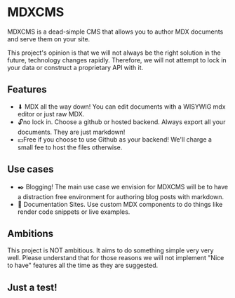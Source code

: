 
# MDXCMS

MDXCMS is a dead-simple CMS that allows you to author MDX documents and serve them on your site. 

This project's opinion is that we will not always be the right solution in the future, technology changes rapidly. Therefore, we will not attempt to lock in your data or construct a proprietary API with it. 

## Features

- ⬇ MDX all the way down! You can edit documents with a WISYWIG mdx editor or just raw MDX.
- 🔓no lock in. Choose a github or hosted backend. Always export all your documents. They are just markdown!
- 💴Free if you choose to use Github as your backend! We'll charge a small fee to host the files otherwise.

## Use cases

- ✒️ Blogging! The main use case we envision for MDXCMS will be to have a distraction free environment for authoring blog posts with markdown. 
- 📃 Documentation Sites. Use custom MDX components to do things like render code snippets or live examples.

## Ambitions

This project is NOT ambitious. It aims to do something simple very very well. Please understand that for those reasons we will not implement "Nice to have" features all the time as they are suggested. 

## Just a test!
